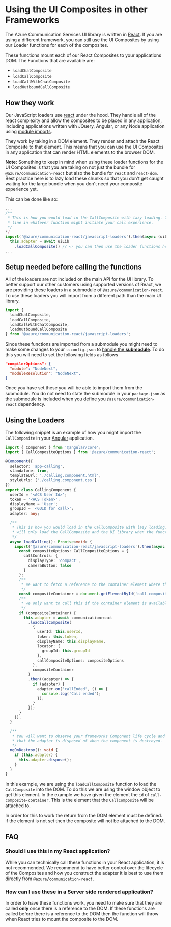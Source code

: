 
<Meta title="Composites/JavaScript Loaders" />

# Using the UI Composites in other Frameworks

The Azure Communication Services UI library is written in [React](https://react.dev/). If you are using a different framework,
you can still use the UI Composites by using our Loader functions for each of the composites.

These functions mount each of our React Composites to your applications DOM. The Functions that are available are:

- `loadChatComposite`
- `loadCallComposite`
- `loadCallWithChatComposite`
- `loadOutboundCallComposite`

## How they work

Our JavaScript loaders use [react](https://react.dev/) under the hood. They handle all of the react complexity and allow the composites
to be placed in any application, including applications written with JQuery, Angular, or any Node application using [module imports](https://developer.mozilla.org/en-US/docs/Web/JavaScript/Reference/Statements/import).

They work by taking in a DOM element. They render and attach the React Composite to that element. This means
that you can use the UI Composites in any application that can render HTML elements to the browser DOM.

**Note:** Something to keep in mind when using these loader functions for the UI Composites is that you are taking on
not just the bundle for `@azure/communication-react` but also the bundle for `react` and `react-dom`. Best practice here
is to lazy load these chunks so that you don't get caught waiting for the large bundle when you don't need your
composite experience yet.

This can be done like so:

```ts
...
/**
 * This is how you would load in the CallComposite with lazy loading. This goes in
 * line in whatever function might initiate your call experience.
 */
*/
import('@azure/communication-react/javascript-loaders').then(async (uiLib) => {
  this.adapter = await uiLib
    .loadCallComposite() // <- you can then use the loader functions here.
...
```

## Setup needed before calling the functions

All of the loaders are not included on the main API for the UI library. To better support our other customers using supported
versions of React, we are providing these loaders in a submodule of `@azure/communication-react`. To use these loaders you will import
from a different path than the main UI library.

```ts
import {
  loadChatComposite,
  loadCallComposite,
  loadCallWithChatComposite,
  loadOutboundCallComposite
} from '@azure/communication-react/javascript-loaders';
```

Since these functions are imported from a submodule you might need to make some changes to your
`tsconfig.json` to [handle the **submodule**](https://www.typescriptlang.org/tsconfig/#module). To do this you will need to set the following fields as follows

```json
"compilerOptions": {
  "module": "NodeNext",
  "moduleResolution": "NodeNext",
}
```

Once you have set these you will be able to import them from the submodule. You do not need to state the
submodule in your `package.json` as the submodule is included when you define you `@azure/communication-react`
dependency.

## Using the Loaders

The following snippet is an example of how you might import the `CallComposite` in your [Angular](https://angular.dev/) application.

```ts
import { Component } from '@angular/core';
import { CallCompositeOptions } from '@azure/communication-react';

@Component({
  selector: 'app-calling',
  standalone: true,
  templateUrl: './calling.component.html',
  styleUrls: ['./calling.component.css']
})
export class CallingComponent {
  userId = '<ACS User Id>';
  token = '<ACS Token>';
  displayName = 'User';
  groupId = '<GUID for call>';
  adapter: any;

  /**
   * This is how you would load in the CallComposite with lazy loading. This
   * will only load the CallComposite and the UI library when the function is called.
   */
  async loadCalling(): Promise<void> {
    import('@azure/communication-react/javascript-loaders').then(async (communicationreact) => {
      const compositeOptions: CallCompositeOptions = {
        callControls: {
          displayType: 'compact',
          cameraButton: false
        }
      };
      /**
       * We want to fetch a reference to the container element where the call composite will be rendered.
       */
      const compositeContainer = document.getElementById('call-composite-container');
      /**
       * we only want to call this if the container element is available.
       */
      if (compositeContainer) {
        this.adapter = await communicationreact
          .loadCallComposite(
            {
              userId: this.userId,
              token: this.token,
              displayName: this.displayName,
              locator: {
                groupId: this.groupId
              },
              callCompositeOptions: compositeOptions
            },
            compositeContainer
          )
          .then((adapter) => {
            if (adapter) {
              adapter.on('callEnded', () => {
                console.log('Call ended');
              });
            }
          });
      }
    });
  }

  /**
   * You will want to observe your frameworks Component life cycle and make sure you asking
   * that the adapter is disposed of when the component is destroyed.
   */
  ngOnDestroy(): void {
    if (this.adapter) {
      this.adapter.dispose();
    }
  }
}
```

In this example, we are using the `loadCallComposite` function to load the `CallComposite` into the DOM. To
do this we are using the window object to get this element. In the example we have given the element the `id`
of `call-composite-container`. This is the element that the `CallComposite` will be attached to.

In order for this to work the return from the DOM element must be defined. if the element is not set then the composite
will not be attached to the DOM.

## FAQ

### Should I use this in my React application?

While you can technically call these functions in your React application, it is not recommended. We recommend to have better
control over the lifecycle of the Composites and how you construct the adapter it is best to use them directly from `@azure/communication-react`.

### How can I use these in a Server side rendered application?

In order to have these functions work, you need to make sure that they are called **only** once there is a reference
to the DOM. If these functions are called before there is a reference to the DOM then the function will throw when React tries to mount
the composite to the DOM.
